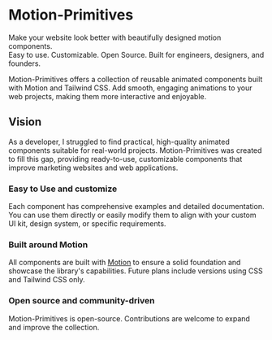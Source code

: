 # Motion-Primitives

Make your website look better with beautifully designed motion components.<br />
Easy to use. Customizable. Open Source.
Built for engineers, designers, and founders.

Motion-Primitives offers a collection of reusable animated components built with Motion and Tailwind CSS. Add smooth, engaging animations to your web projects, making them more interactive and enjoyable.

## Vision

As a developer, I struggled to find practical, high-quality animated components suitable for real-world projects. Motion-Primitives was created to fill this gap, providing ready-to-use, customizable components that improve marketing websites and web applications.

### Easy to Use and customize

Each component has comprehensive examples and detailed documentation. You can use them directly or easily modify them to align with your custom UI kit, design system, or specific requirements.

### Built around Motion

All components are built with [Motion](https://motion.dev/) to ensure a solid foundation and showcase the library's capabilities. Future plans include versions using CSS and Tailwind CSS only.

### Open source and community-driven

Motion-Primitives is open-source. Contributions are welcome to expand and improve the collection.
